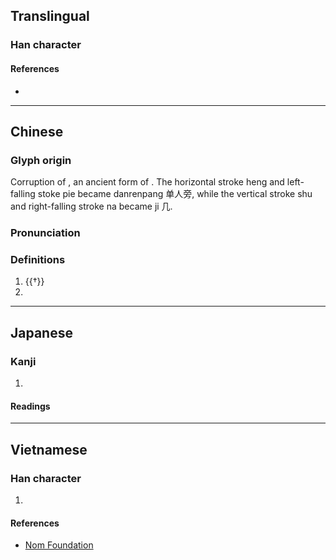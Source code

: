 {{character info/new}}
==Translingual==

===Han character===
{{Han char|rn=9|rad=人|as=02|sn=4|four=27210|canj=OHN|ids=⿰亻几}}

====References====
* {{Han ref|kx=0091.170|dkj=00357|dj=0194.020|hdz=10109.020|uh=4EC9|ud=20169|bh=C953|bd=51539}}

----

==Chinese==
{{zh-forms|alt=𠆰}}

===Glyph origin===
Corruption of {{zh-l|𤓯}}, an ancient form of {{zh-l|*掌}}. The horizontal stroke heng and left-falling stoke pie became danrenpang 单人旁, while the vertical stroke shu and right-falling stroke na became ji 几.

===Pronunciation===
{{zh-pron
|m=zhǎng
|c=zoeng2
|md=ciōng
|mn=xm,qz:chióng/zz:chiáng
|mn-t=zion2/ziên2/ziang2
|mn-t_note=zion2/ziên2 - vernacular; ziang2 - literary
|w=2tsaan
|mc=y
|oc=y
|ma=
|cat=pn
}}

===Definitions===
{{zh-hanzi}}

# {{†}} {{zh-alt-form|掌}}
# {{surname|lang=zh}}

----

==Japanese==

===Kanji===
{{ja-kanji|grade=|rs=人02}}

# {{defn|lang=ja|sort=人02}}

====Readings====
{{ja-readings
|goon=しょう<じやう
|kanon=しょう<じやう
}}

----

==Vietnamese==

===Han character===
{{vi-hantu|[[kẻ]]|rs=人02}}

# {{defn|lang=vi|sort=人02}}

====References====
* [http://nomfoundation.org/common/nom_details.php?codepoint=4ec9 Nom Foundation]